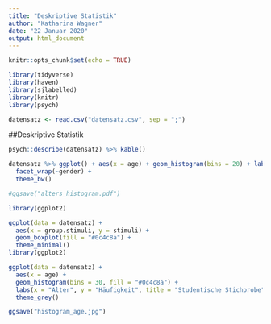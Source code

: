 ```yaml
---
title: "Deskriptive Statistik"
author: "Katharina Wagner"
date: "22 Januar 2020"
output: html_document
---
```


```r
knitr::opts_chunk$set(echo = TRUE)
```

```r

library(tidyverse)
library(haven)
library(sjlabelled)
library(knitr)
library(psych)

datensatz <- read.csv("datensatz.csv", sep = ";")

```


##Deskriptive Statistik
```r

psych::describe(datensatz) %>% kable()

datensatz %>% ggplot() + aes(x = age) + geom_histogram(bins = 20) + labs(x = "Alter", y = "Häufigkeit", title = "Verteilung des Alters nach Geschlecht") + 
  facet_wrap(~gender) + 
  theme_bw()

#ggsave("alters_histogram.pdf")

library(ggplot2)

ggplot(data = datensatz) +
  aes(x = group.stimuli, y = stimuli) +
  geom_boxplot(fill = "#0c4c8a") +
  theme_minimal()
library(ggplot2)

ggplot(data = datensatz) +
  aes(x = age) + 
  geom_histogram(bins = 30, fill = "#0c4c8a") +
  labs(x = "Alter", y = "Häufigkeit", title = "Studentische Stichprobe", subtitle =  "Histogramm des Alters (30 Bins)") + 
  theme_grey()

ggsave("histogram_age.jpg")


```
